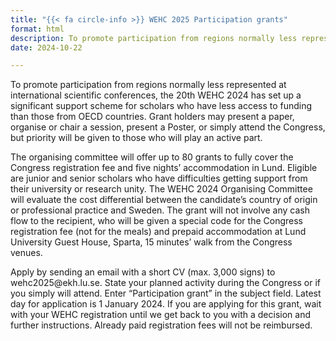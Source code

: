 ```yaml
---
title: "{{< fa circle-info >}} WEHC 2025 Participation grants"
format: html
description: To promote participation from regions normally less represented at international scientific conferences, the 20th WEHC 2024 has set up a significant support scheme for scholars who have less access to funding than those from OECD countries.
date: 2024-10-22

---
```


To promote participation from regions normally less represented at international scientific conferences, the 20th WEHC 2024 has set up a significant support scheme for scholars who have less access to funding than those from OECD countries. Grant holders may present a paper, organise or chair a session, present a Poster, or simply attend the Congress, but priority will be given to those who will play an active part.

The organising committee will offer up to 80 grants to fully cover the Congress registration fee and five nights’ accommodation in Lund. Eligible are junior and senior scholars who have difficulties getting support from their university or research unity. The WEHC 2024 Organising Committee will evaluate the cost differential between the candidate’s country of origin or professional practice and Sweden. The grant will not involve any cash flow to the recipient, who will be given a special code for the Congress registration fee (not for the meals) and prepaid accommodation at Lund University Guest House, Sparta, 15 minutes’ walk from the Congress venues.

Apply by sending an email with a short CV (max. 3,000 signs) to wehc2025@ekh.lu.se. State your planned activity during the Congress or if you simply will attend. Enter “Participation grant” in the subject field. Latest day for application is 1 January 2024. If you are applying for this grant, wait with your WEHC registration until we get back to you with a decision and further instructions. Already paid registration fees will not be reimbursed.
